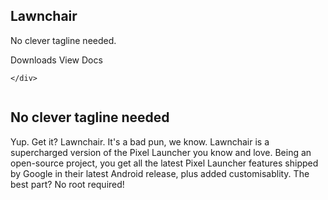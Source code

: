 
<section className="m-auto w-10/12 max-w-4xl pt-4 text-xl flex gap-2 justify-between items-center text-center flex-col md:flex-row md:text-left">
  <div>
    <Image
      className="rounded-full mb-4 m-auto md:m-0 md:mb-2"
      src="/images/lawnchair.png"
      alt=""
      height={150}
      width={150}
    />
    <h1 className="nx-text-4xl font-extrabold mb-2">Lawnchair</h1>
    <p className="mb-2">No clever tagline needed.</p>
    <div className="flex flex-col gap-2 md:flex-row d:gap-5 mt-6">
      <Link href="/downloads" className="py-4 px-6 rounded-3xl bg-blue-300 hover:bg-sky-200 dark:bg-blue-700 dark:hover:bg-blue-600 text-gray-900 dark:text-white">Downloads</Link>
      <Link href="/docs" className="py-4 px-6 rounded-3xl bg-sky-100 hover:bg-sky-50 dark:bg-slate-700 dark:hover:bg-slate-600">View Docs</Link>

    </div>
  </div>
  <div>
    <Image
      className=""
      src="/images/phone-pixel.png"
      alt=""
      height={300}
      width={300}
    />
  </div>
</section>
<section className="h-96 m-auto w-10/12 max-w-4xl pt-4 text-xl flex gap-2 justify-start items-center text-center flex-col md:flex-row md:text-left md:justify-between">
  <h1 className="nx-text-3xl font-extrabold mb-2 whitespace-pre-wrap">No clever tagline needed</h1>
  <p className="max-w-md">Yup. Get it? <span title="A pun of the word Launcher, if you didn't get it...">Lawnchair</span>. It's a bad pun, we know. Lawnchair is a supercharged version of the Pixel Launcher you know and love. Being an open-source project, you get all the latest Pixel Launcher features shipped by Google in their latest Android release, plus added customisablity. The best part? No root required!</p>
</section>
